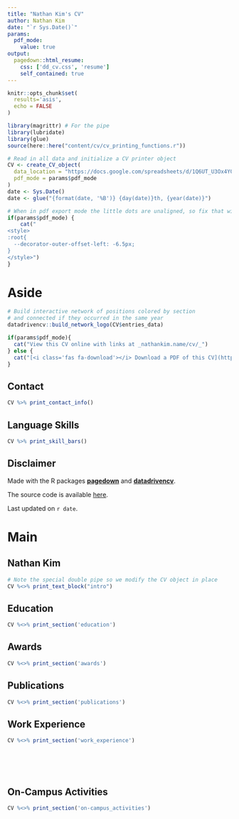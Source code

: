 ```yaml
---
title: "Nathan Kim's CV"
author: Nathan Kim
date: "`r Sys.Date()`"
params:
  pdf_mode:
    value: true
output:
  pagedown::html_resume:
    css: ['dd_cv.css', 'resume']
    self_contained: true
---
```


```r
knitr::opts_chunk$set(
  results='asis', 
  echo = FALSE
)

library(magrittr) # For the pipe
library(lubridate)
library(glue)
source(here::here("content/cv/cv_printing_functions.r"))

# Read in all data and initialize a CV printer object
CV <- create_CV_object(
  data_location = "https://docs.google.com/spreadsheets/d/1Q6UT_U3Ox4Y0BZUx0wUuLIs2KTUl_6qHigLjXcvRPgQ/edit?usp=sharing",  
  pdf_mode = params$pdf_mode
)
date <- Sys.Date()
date <- glue("{format(date, '%B')} {day(date)}th, {year(date)}")
```


```r
# When in pdf export mode the little dots are unaligned, so fix that with some conditional CSS.
if(params$pdf_mode) {
    cat("
<style>
:root{
  --decorator-outer-offset-left: -6.5px;
}
</style>")
}
```


Aside
================================================================================

```r
# Build interactive network of positions colored by section
# and connected if they occurred in the same year
datadrivencv::build_network_logo(CV$entries_data)
```


```r
if(params$pdf_mode){
  cat("View this CV online with links at _nathankim.name/cv/_")
} else {
  cat("[<i class='fas fa-download'></i> Download a PDF of this CV](https://github.com/18kimn/nathankim/raw/master/content/cv/cv.pdf)")
}
```

Contact {#contact}
--------------------------------------------------------------------------------

```r
CV %>% print_contact_info()
```



Language Skills {#skills}
--------------------------------------------------------------------------------

```r
CV %>% print_skill_bars()
```



Disclaimer {#disclaimer}
--------------------------------------------------------------------------------

Made with the R packages [**pagedown**](https://github.com/rstudio/pagedown) and [**datadrivencv**](http://nickstrayer.me/datadrivencv/).

The source code is available [here](https://github.com/18kimn/nathankim/tree/master/content/cv).

Last updated on `r date`.



Main
================================================================================

Nathan Kim {#title}
--------------------------------------------------------------------------------

```r
# Note the special double pipe so we modify the CV object in place
CV %<>% print_text_block("intro") 

```




Education {data-icon=graduation-cap data-concise=true}
--------------------------------------------------------------------------------

```r
CV %<>% print_section('education')
```

Awards {data-icon=award data-concise=true}
--------------------------------------------------------------------------------
```r
CV %<>% print_section('awards')
```

Publications {data-icon=graduation-cap data-concise=true}
--------------------------------------------------------------------------------
```r

CV %<>% print_section('publications')

```


Work Experience {data-icon=suitcase}
--------------------------------------------------------------------------------

<!-- ::: aside -->
<!-- ```{r} -->
<!-- CV %<>% print_text_block('industy_experience_aside') -->
<!-- ``` -->
<!-- ::: -->

```r
CV %<>% print_section('work_experience')
```

<!-- These breaks just force a new page so section doesnt get cut off -->
<br>
<br>
<br>

On-Campus Activities {data-icon=users}
--------------------------------------------------------------------------------

```r
CV %<>% print_section('on-campus_activities')
```


<!-- <br> -->
<!-- <br> -->

<!-- ```{r} -->
<!-- CV %<>% print_links() -->
<!-- ``` -->

